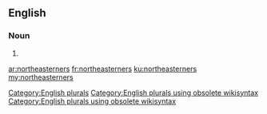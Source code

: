 ==English==

===Noun===
{{head|en}}

# {{plural of|northeasterner}}

[[Category:English plurals]][[Category:English plurals using obsolete wikisyntax]][[Category:English plurals using obsolete wikisyntax]]

[[ar:northeasterners]]
[[fr:northeasterners]]
[[ku:northeasterners]]
[[my:northeasterners]]